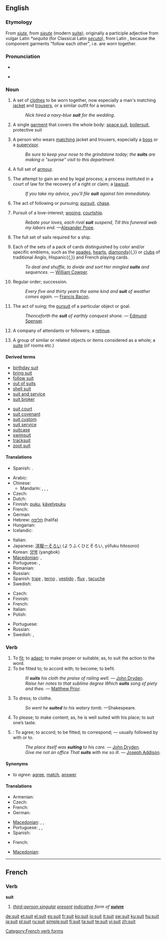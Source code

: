 {{wikipedia|dab=suit}}
==English==

===Etymology===
From {{etyl|xno}} ''[[siute]]'', from {{etyl|fro}} ''[[sieute]]'' (modern [[suite]]), originally a participle adjective from vulgar Latin ''*sequita'' (for Classical Latin ''[[secuta]]''), from Latin {{term|sequi||to follow}}, because the component garments "follow each other", i.e. are worn together.

===Pronunciation===
* {{IPA|suːt}}
* {{audio|en-us-suit.ogg|Audio (US)}}
*: {{rhymes|uːt}}

===Noun===
{{en-noun}}

# A set of [[clothes]] to be worn together, now especially a man's matching [[jacket]] and [[trousers]], or a similar outfit for a woman.
#: ''Nick hired a navy-blue '''suit''' for the wedding.''
# {{by extension}} A single [[garment]] that covers the whole body: [[space suit]], [[wikipedia:boilersuit|boilersuit]], protective suit
# {{context|pejorative|slang}} A person who wears [[matching]] jacket and trousers, especially a [[boss]] or a [[supervisor]].
#: ''Be sure to keep your nose to the grindstone today; the '''suits''' are making a "surprise" visit to this department.''
# A full set of [[armour]].
# {{legal}} The attempt to gain an end by legal process; a process instituted in a court of law for the recovery of a right or claim; a [[lawsuit]].
#: ''If you take my advice, you'll file '''suit''' against him immediately.''
# {{italbrac-colon|obsolete}} The act of following or pursuing; [[pursuit]], [[chase]].
# Pursuit of a love-interest; [[wooing]], [[courtship]].
#: ''Rebate your loves, each rival '''suit''' suspend, Till this funereal web my labors end.'' —[[w:Alexander Pope|Alexander Pope]].
# The full set of sails required for a ship.
# {{card games}} Each of the sets of a pack of cards distinguished by color and/or specific emblems, such as the [[spades]], [[hearts]], [[diamonds]]{{,}} or [[clubs]] of traditional Anglo, Hispanic{{,}} and French playing cards.
#: ''To deal and shuffle, to divide and sort Her mingled '''suits''' and sequences.'' — [[w:William Cowper|William Cowper]].
# {{obsolete}} Regular order; succession.
#: ''Every five and thirty years the same kind and '''suit''' of weather comes again.'' — [[w:Francis Bacon|Francis Bacon]].
# {{obsolete}} The act of suing; the [[pursuit]] of a particular object or goal.
#: ''Thenceforth the '''suit''' of earthly conquest shone.'' — [[w:Edmund Spenser|Edmund Spenser]].
# {{archaic}} A company of attendants or followers; a [[retinue]].
# {{archaic}} A group of similar or related objects or items considered as a whole; a [[suite]] (of rooms etc.)

====Derived terms====
{{top2}}
* [[birthday suit]]
* [[bring suit]]
* [[follow suit]]
* [[out of suits]]
* [[shell suit]]
* [[suit and service]]
* [[suit broker]]
{{mid2}}
* [[suit court]]
* [[suit covenant]]
* [[suit custom]]
* [[suit service]]
* [[suitcase]]
* [[swimsuit]]
* [[tracksuit]]
* [[zoot suit]]
{{bottom}}

====Translations====
{{trans-top|(law) The attempt to gain an end by legal process; a process instituted in a court of law for the recovery of a right or claim; a lawsuit.}}
* Spanish: {{t|es|proceso judicial}}.
{{trans-mid}}
{{trans-bottom}}

{{trans-top|suit of clothes}}
* Arabic: {{t-|ar|بذلة|f|alt=بَذْلة|tr=badhla(t)}}
* Chinese:
** Mandarin: {{t|cmn|套裝|sc=Hani}}, {{t|cmn|套装|tr=tàozhuāng|sc=Hani}}, {{t-|cmn|西裝|sc=Hani}}, {{t-|cmn|西装|tr=xīzhuāng|sc=Hani}}
* Czech: {{t-|cs|oblek|m}}
* Dutch: {{t+|nl|kostuum}}
* Finnish: [[puku]], [[kävelypuku]]
* French: {{t+|fr|complet|m}}
* German: {{t+|de|Anzug|m}}
* Hebrew: [[חליפה]] (halifa) {{f}}
* Hungarian: {{t+|hu|öltöny}}
* Icelandic: {{t-|is|jakkaföt|m|p}}
{{trans-mid}}
* Italian: {{t+|it|vestito|m}}
* Japanese: [[洋服一そろい]] (ようふくひとそろい, yōfuku hitosoroi)
* Korean: [[양복]] (yangbok)
* [[Macedonian]]: {{t|mk|костум|m|tr=kóstum}},  {{t-|mk|одело|n|tr=odélo}}
* Portuguese: {{t+|pt|terno|m}},  {{t+|pt|traje}}
* Romanian: {{t-|ro|costum|n}}
* Russian: {{t+|ru|костюм|m|tr=kostjúm}}
* Spanish: [[traje]] {{m}}, [[terno]] {{m}} {{italbrac|Bolivia|Chile|Ecuador|Peru}}, [[vestido]] {{m}} {{italbrac|Colombia|Panama}},  [[flux]] {{m}} {{italbrac|Venezuela|colloquial - pronounced 'flu' ; Dominican Republic|dated - current usage : traje}}, [[tacuche]] {{m}} {{italbrac|Guatemala|Mexico|colloquial}}
* Swedish: {{t+|sv|kostym}}
{{trans-bottom}}

{{trans-top|card game category}}
* Czech: {{t+|cs|barva|f}}
* Finnish: {{t+|fi|maa}}
* French: {{t+|fr|enseigne|f}}
* Italian: {{t+|it|seme|m}}
* Polish: {{t+|pl|kolor|m}}
{{trans-mid}}
* Portuguese: {{t+|pt|naipe|m}}
* Russian: {{t+|ru|масть|f|tr=mást'}}
* Swedish: {{t+|sv|färg}}, {{t+|sv|svit}}
{{trans-bottom}}

===Verb===
{{en-verb}}

# To [[fit]]; to [[adapt]]; to make proper or suitable; as, to suit the action to the word.
# To be fitted to; to accord with; to become; to befit.
#: ''Ill '''suits''' his cloth the praise of railing well.'' — [[w:John Dryden|John Dryden]].
#: ''Raise her notes to that sublime degree Which '''suits''' song of piety and thee.'' — [[w:Matthew Prior|Matthew Prior]].
# To dress; to clothe.
#: ''So went he '''suited''' to his watery tomb.'' —Shakespeare.
# To please; to make content; as, he is well suited with his place; to suit one’s taste.
# {{intransitive}}: To agree; to accord; to be fitted; to correspond; — usually followed by with or to.
#: ''The place itself was '''suiting''' to his care.'' — [[w:John Dryden|John Dryden]].
#: ''Give me not an office That '''suits''' with me so ill.'' — [[w:Joseph Addison|Joseph Addison]].

====Synonyms====
* ''to agree:'' [[agree]], [[match]], [[answer]]

====Translations====
{{trans-top|to be fitted to}}
* Armenian: {{t-|hy|սազել|tr=sazel}}
* Czech: {{t-|cs|vyhovovat}}
* French: {{t+|fr|convenir}}
* German: {{t+|de|passen}}
{{trans-mid}}
* [[Macedonian]]: {{t|mk|стои|tr=stói}},  {{t|mk|прилега|tr=prílega}},  {{t|mk|одговара|tr=odgóvara}}
* Portuguese: {{t+|pt|convir}},  {{t|pt|adaptar-se}},  {{t|pt|adequar-se}}
* Spanish: {{t-|es|convenir}}
{{trans-bottom}}

{{trans-top|to please, to make content}}
* French: {{t+|fr|convenir}}
{{trans-mid}}
* [[Macedonian]]: {{t|mk|погодува|tr=pogóduva}}
{{trans-bottom}}

----

==French==

===Verb===
'''suit'''

# ''[[third-person singular]] [[present]] [[indicative]] form of '''[[suivre]]'''''

[[Category:French verb forms]]

[[de:suit]]
[[et:suit]]
[[el:suit]]
[[es:suit]]
[[fr:suit]]
[[ko:suit]]
[[io:suit]]
[[it:suit]]
[[sw:suit]]
[[ku:suit]]
[[hu:suit]]
[[ja:suit]]
[[pl:suit]]
[[ru:suit]]
[[simple:suit]]
[[fi:suit]]
[[ta:suit]]
[[te:suit]]
[[vi:suit]]
[[zh:suit]]